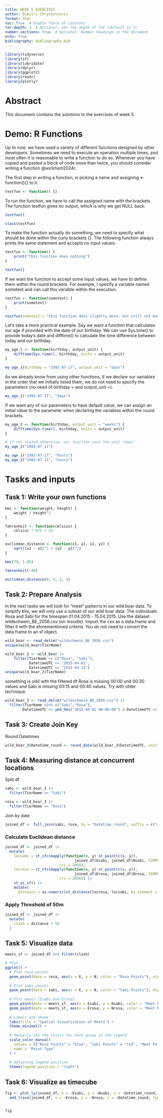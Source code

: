 ```yaml
---
title: WEEK 5 EXERCISES 
author: Dimitri Chryssolouris
format: html
toc: True  # Enable Table of Contents
toc-depth: 3  # Optional: Set the depth of ToC (default is 3)
number-sections: true  # Optional: Number headings in the document
echo: True
bibliography: bibliography.bib
---
```


```r
library(tidyverse)
library(sf)
library(lubridate)
library(dplyr)
library(ggplot2)
library(readr)
library(plotly)
```

# Abstract {.unnumbered .unlisted}

This document contains the solutions to the exercises of week 5.


# Demo: R Functions

Up to now, we have used a variety of different functions designed by other developers. Sometimes we need to execute an operation multiple times, and most often it is reasonable to write a function to do so. Whenever you have copied and pasted a block of code more than twice, you should consider writing a function @wickham2024r.

The first step in writing a function, is picking a name and assigning <- function(){} to it.

```r
testfun <- function() {}
```


To run the function, we have to call the assigned name with the brackets. The function testfun gives no output, which is why we get NULL back.

```r
testfun()
```

```r
class(testfun)
```

To make the function actually do something, we need to specify what should be done within the curly brackets {}. The following function always prints the same statement and accepts no input values:

```r
testfun <- function() {
    print("this function does nothing")
}

testfun()
```

If we want the function to accept some input values, we have to define them within the round brackets. For example, I specify a variable named sometext and can call this variable within the execution.

```r
testfun <- function(sometext) {
    print(sometext)
}

testfun(sometext = "this function does slightly more, but still not much")
```

Let’s take a more practical example. Say we want a function that calculates our age if provided with the date of our birthday. We can use Sys.time() to provide today’s date and difftime() to calculate the time difference between today and our birthday.

```r
my_age_1 <- function(birthday, output_unit) {
    difftime(Sys.time(), birthday, units = output_unit)
}

my_age_1(birthday = "1992-07-17", output_unit = "days")
```


As we already know from using other functions, if we declare our variables in the order that we initially listed them, we do not need to specify the parameters (no need of birthday = and output_unit =).

```r
my_age_1("1992-07-17", "days")
```

If we want any of our parameters to have default value, we can assign an initial value to the parameter when declaring the variables within the round brackets.

```r
my_age_2 <- function(birthday, output_unit = "weeks") {
    difftime(Sys.time(), birthday, units = output_unit)
}

# if not stated otherwise, our function uses the unit "days"
my_age_2("1992-07-17")
```

```r
my_age_1("1992-07-17", "hours")
my_age_2("1992-07-17", "hours")
```

# Tasks and inputs

## Task 1: Write your own functions

```r

bmi <- function(weight, height) {
    weight / height^2
}

fahrenheit <- function(celsius) {
    celsius * 9/5 + 32
}

euclidean_distance <- function(x1, y1, x2, y2) {
    sqrt((x2 - x1)^2 + (y2 - y1)^2)
}

bmi(70, 1.85)

fahrenheit(-40)

euclidean_distance(0, 0, 3, 4)

```

## Task 2: Prepare Analysis

In the next tasks we will look for “meet” patterns in our wild boar data. To simplify this, we will only use a subset of our wild boar data: The individuals Rosa and Sabi for the timespan 01.04.2015 - 15.04.2015. Use the dataset wildschwein_BE_2056.csv (on moodle). Import the csv as a data.frame and filter it with the aforementioned criteria. You do not need to convert the data.frame to an sf object.

```r
wild_boar <- read_delim("wildschwein_BE_2056.csv")
unique(wild_boar$TierName)

wild_boar_2 <- wild_boar |> 
    filter(TierName == c("Rosa", "Sabi"),
           DatetimeUTC >= "2015-04-01",
           DatetimeUTC <= "2015-04-15")
unique(wild_boar_2$TierName)


```

something is odd with the filtered df Rosa is missing 00:00 und 00:30 values and Sabi is missing 00:15 and 00:45 values.
Try with ohter technique.

```r
wild_boar_3 <- read_delim("wildschwein_BE_2056.csv") |> 
  filter(TierName %in% c("Sabi","Rosa"),
        DatetimeUTC >= ymd_hms("2015-04-01 00:00:00") & DatetimeUTC <= ymd_hms("2015-04-15 23:59:59")) 
```


## Task 3: Create Join Key

Round Datetimes
```r
wild_boar_3$Datetime_round <- round_date(wild_boar_3$DatetimeUTC, unit = "15 mins")
```


## Task 4: Measuring distance at concurrent locations

Split df
```r
sabi <- wild_boar_3 |> 
  filter(TierName == "Sabi")

rosa <- wild_boar_3 |> 
  filter(TierName == "Rosa")
```

Join by date
```r
joined_df <- full_join(sabi, rosa, by = "Datetime_round", suffix = c("sabi", "rosa"))

```

### Calculate Euclidean distance
```r
joined_df <- joined_df |> 
  mutate(
    locsabi = st_sfc(mapply(function(x, y) st_point(c(x, y)), 
                                joined_df$Esabi, joined_df$Nsabi, SIMPLIFY = FALSE),
                         crs = 2056),
    locrosa = st_sfc(mapply(function(x, y) st_point(c(x, y)), 
                                joined_df$Erosa, joined_df$Nrosa, SIMPLIFY = FALSE),
                         crs = 2056)) |> 
    st_as_sf() |> 
    mutate(
      distance = as.numeric(st_distance(locrosa, locsabi, by_element = TRUE)))
```

### Apply Threshold of 50m
```r
joined_df <- joined_df |> 
  mutate(
    clash = distance < 50
  )
```



## Task 5: Visualize data
```r
meets_sf <- joined_df %>% filter(clash)

# Plot
ggplot() +
  # Plot rosa points
  geom_point(data = rosa, aes(x = E, y = N, color = "Rosa Points"), alpha = 0.5, size = 2) +
  
  # Plot sabi points
  geom_point(data = sabi, aes(x = E, y = N, color = "Sabi Points"), alpha = 0.5, size = 2) +
  
  # Plot meets (Esabi and Erosa)
  geom_point(data = meets_sf, aes(x = Esabi, y = Nsabi, color = "Meet Points Sabi"), size = 4, shape = 18) +
  geom_point(data = meets_sf, aes(x = Erosa, y = Nrosa, color = "Meet Points Rosa"), size = 4, shape = 18) +
  
  # Labels and theme
  labs(title = "Spatial Visualization of Meets") +
  theme_minimal() +
  
  # Manually set the colors for each group in the legend
  scale_color_manual(
    values = c("Rosa Points" = "blue", "Sabi Points" = "red", "Meet Points Sabi" = "green", "Meet Points Rosa" = "orange"),
    name = "Point Type"
  ) +
  
  # Adjusting legend position
  theme(legend.position = "right")

```


## Task 6: Visualize as timecube
```r
fig <- plot_ly(joined_df, x = ~Esabi, y = ~Nsabi, z = ~Datetime_round, type = 'scatter3d', mode = 'lines', opacity = 1, line = list(width = 6, color = "blue")) |> 
  add_trace(joined_df, x = ~Erosa, y = ~Nrosa, z = ~Datetime_round, type = 'scatter3d', mode = 'lines', opacity = 1, line = list(width = 6, color = "red"))


fig
```
